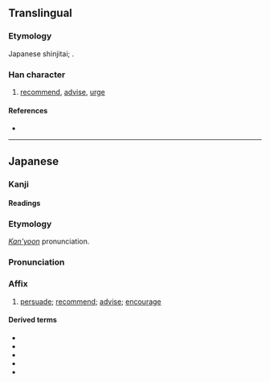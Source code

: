 {{also|勸}}
{{character info}}
==Translingual==
{{Han simplified forms|勸|勧|劝}}

===Etymology===
Japanese shinjitai; {{Han simp|勸|f=雚|t=𮥶}}.

===Han character===
{{Han char|rn=19|rad=力|as=11|sn=13|four=|canj=OGKS|ids=⿰𮥶力}}

# [[recommend]], [[advise]], [[urge]]

====References====
* {{Han ref|kx=0149.111|dkj=02433|dj=0337.050|hdz=10379.040|uh=52E7|ud=21223}}

----

==Japanese==
{{ja-kanji forms|勧|勸}}

===Kanji===
{{ja-kanji|grade=c|rs=力11|kyu=勸}}

====Readings====
{{ja-readings
|goon=こん
|kanon=けん
|kanyoon=かん
|kun=すす-める
}}

===Etymology===
{{ja-kanjitab|かん|yomi=kanyoon}}
''[[慣用音#Japanese|Kan'yoon]]'' pronunciation.

===Pronunciation===
{{ja-pron|かん|y=kanyoon}}

===Affix===
{{ja-pos|affix|かん|kyu=勸|hhira=くわん}}

# [[persuade]]; [[recommend]]; [[advise]]; [[encourage]]

====Derived terms====
{{der-top}}
* {{ja-r|勧誘|かんゆう|invitation, solicitation, canvassing}}
* {{ja-r|勧奨|かんしょう|encouragement, stimulation}}
* {{ja-r|勧進|かんじん|temple solicitation}}
* {{ja-r|勧告|かんこく|advice, counsel, recommendation}}
* {{ja-r|勧業|かんぎょう|gloss=(encouragement of) industry}}
{{der-bottom}}